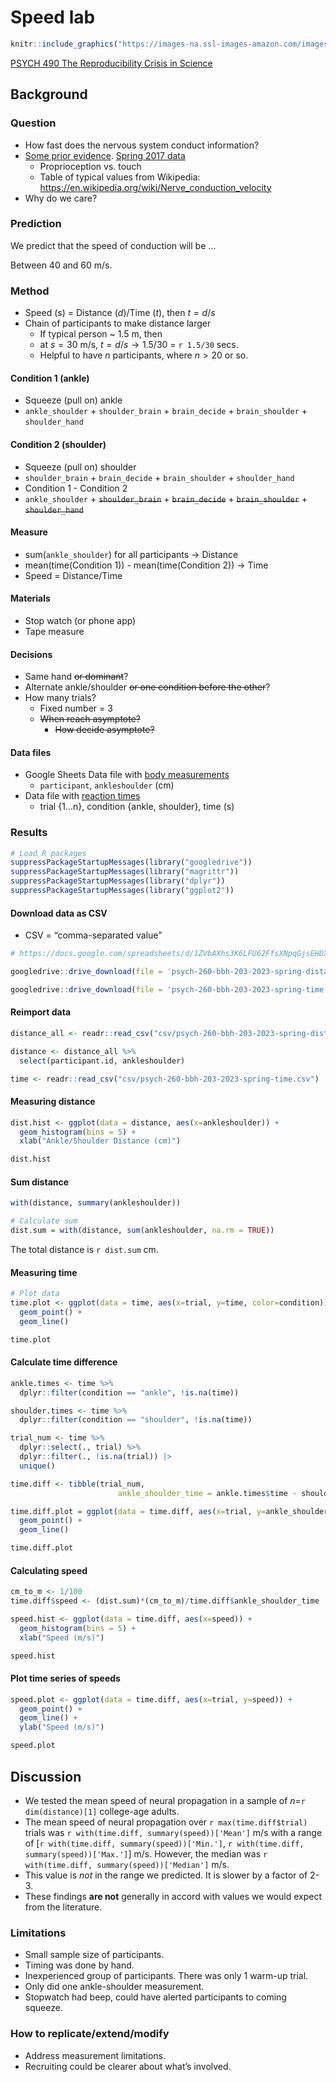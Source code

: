 # Speed lab

```r
knitr::include_graphics("https://images-na.ssl-images-amazon.com/images/I/41tpdBq%2BPVL._SX327_BO1,204,203,200_.jpg")
```
<!-- Rigor Mortis -->

[PSYCH 490 The Reproducibility Crisis in Science](https://psu-psychology.github.io/psych-490-reproducibility-2023-spring/)

## Background {-}

### Question {-}

- How fast does the nervous system conduct information?
- [Some prior evidence](https://psu-psychology.github.io/psych-260-spring-2017/lecture-notes/260-2017-03-29-somatosensation.html#15). [Spring 2017 data](https://psu-psychology.github.io/psych-260-spring-2017/lecture-notes/260-2017-04-24-speed-lab.html#18)
    - Proprioception vs. touch
    - Table of typical values from Wikipedia: <https://en.wikipedia.org/wiki/Nerve_conduction_velocity>
- Why do we care?

### Prediction {-}

We predict that the speed of conduction will be ...

Between 40 and 60  m/s.
    
### Method {-}

- Speed ($s$) = Distance ($d$)/Time ($t$), then $t=d/s$
- Chain of participants to make distance larger
    + If typical person ~ 1.5 m, then 
    + at $s=30$ m/s, $t = d/s \rightarrow 1.5/30$ = `r 1.5/30` secs.
    - Helpful to have $n$ participants, where $n>20$ or so.

#### Condition 1 (ankle) {-}

- Squeeze (pull on) ankle
- `ankle_shoulder` + `shoulder_brain` + `brain_decide` + `brain_shoulder` + `shoulder_hand`

#### Condition 2 (shoulder) {-}

- Squeeze (pull on) shoulder
- `shoulder_brain` + `brain_decide` + `brain_shoulder` + `shoulder_hand`
- Condition 1 - Condition 2
- `ankle_shoulder` + ~~`shoulder_brain`~~ + ~~`brain_decide`~~ + ~~`brain_shoulder`~~ + ~~`shoulder_hand`~~

#### Measure {-}

- sum(`ankle_shoulder`) for all participants -> Distance
- mean(time(Condition 1)) - mean(time(Condition 2)) -> Time
- Speed = Distance/Time

#### Materials {-}

- Stop watch (or phone app)
- Tape measure

#### Decisions {-}

- Same hand ~~or dominant~~?
- Alternate ankle/shoulder ~~or one condition before the other~~?
- How many trials?
    + Fixed number = 3
    + ~~When reach asymptote?~~
        - ~~How decide asymptote?~~
    
#### Data files {-}

- Google Sheets Data file with [body measurements](https://docs.google.com/spreadsheets/d/1Kt9Fny1HKy35MUYje-8yeFahR3LiHVEdycGVqPvBhfI/edit?usp=sharing)
    + `participant`, `ankleshoulder` (cm)
- Data file with [reaction times](https://docs.google.com/spreadsheets/d/1ZVbAXhs3K6LFU62FfsXNpqGjsEHDXya6oRf12uhDkMU/edit?usp=sharing) 
    + trial {1...n}, condition {ankle, shoulder}, time (s)

### Results {-}

```r
# Load R packages
suppressPackageStartupMessages(library("googledrive"))
suppressPackageStartupMessages(library("magrittr"))
suppressPackageStartupMessages(library("dplyr"))
suppressPackageStartupMessages(library("ggplot2"))
```

#### Download data as CSV {-}

- CSV = "comma-separated value"

```r
# https://docs.google.com/spreadsheets/d/1ZVbAXhs3K6LFU62FfsXNpqGjsEHDXya6oRf12uhDkMU/edit?usp=sharing

googledrive::drive_download(file = 'psych-260-bbh-203-2023-spring-distance', path = 'csv/psych-260-bbh-203-2023-spring-distance', type = 'csv', overwrite = TRUE)

googledrive::drive_download(file = 'psych-260-bbh-203-2023-spring-time', path = 'csv/psych-260-bbh-203-2023-spring-time', type = 'csv', overwrite = TRUE)
```

#### Reimport data {-}

```r
distance_all <- readr::read_csv("csv/psych-260-bbh-203-2023-spring-distance.csv")

distance <- distance_all %>%
  select(participant.id, ankleshoulder)

time <- readr::read_csv("csv/psych-260-bbh-203-2023-spring-time.csv")
```

#### Measuring distance {-}

```r
dist.hist <- ggplot(data = distance, aes(x=ankleshoulder)) +
  geom_histogram(bins = 5) +
  xlab("Ankle/Shoulder Distance (cm)")
```

```r
dist.hist
```

#### Sum distance {-}

```r
with(distance, summary(ankleshoulder))

# Calculate sum
dist.sum = with(distance, sum(ankleshoulder, na.rm = TRUE))
```

The total distance is `r dist.sum` cm.

#### Measuring time {-}

```r
# Plot data
time.plot <- ggplot(data = time, aes(x=trial, y=time, color=condition)) +
  geom_point() + 
  geom_line()
```

```r
time.plot
```

#### Calculate time difference {-}

```r
ankle.times <- time %>% 
  dplyr::filter(condition == "ankle", !is.na(time))

shoulder.times <- time %>% 
  dplyr::filter(condition == "shoulder", !is.na(time)) 

trial_num <- time %>%
  dplyr::select(., trial) %>%
  dplyr::filter(., !is.na(trial)) |>
  unique()

time.diff <- tibble(trial_num,
                        ankle_shoulder_time = ankle.times$time - shoulder.times$time)

time.diff.plot = ggplot(data = time.diff, aes(x=trial, y=ankle_shoulder_time)) +
  geom_point() + 
  geom_line()
```

```r
time.diff.plot
```

#### Calculating speed {-}

```r
cm_to_m <- 1/100
time.diff$speed <- (dist.sum)*(cm_to_m)/time.diff$ankle_shoulder_time

speed.hist <- ggplot(data = time.diff, aes(x=speed)) +
  geom_histogram(bins = 5) +
  xlab("Speed (m/s)")
```

```r
speed.hist
```

#### Plot time series of speeds {-}

```r
speed.plot <- ggplot(data = time.diff, aes(x=trial, y=speed)) +
  geom_point() +
  geom_line() +
  ylab("Speed (m/s)")
```

```r
speed.plot
```

## Discussion {-}

- We tested the mean speed of neural propagation in a sample of $n$=`r dim(distance)[1]` college-age adults.
- The mean speed of neural propagation over `r max(time.diff$trial)` trials was `r with(time.diff, summary(speed))['Mean']` m/s with a range of [`r with(time.diff, summary(speed))['Min.']`, `r with(time.diff, summary(speed))['Max.']`] m/s. However, the median was `r with(time.diff, summary(speed))['Median']` m/s.
- This value is *not* in the range we predicted. It is slower by a factor of 2-3.
- These findings **are not** generally in accord with values we would expect from the literature.

### Limitations {-}

- Small sample size of participants.
- Timing was done by hand.
- Inexperienced group of participants. There was only 1 warm-up trial.
- Only did one ankle-shoulder measurement.
- Stopwatch had beep, could have alerted participants to coming squeeze.


### How to replicate/extend/modify {-}

- Address measurement limitations.
- Recruiting could be clearer about what's involved.
